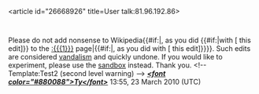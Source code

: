 <article id="26668926" title=User talk:81.96.192.86>
	<talkpage id="26668926" title="User talk:81.96.192.86">
Please do not add nonsense to Wikipedia{{#if:|, as you did {{#if:|with [{{{diff}}} this edit]}} to the [[:{{{1}}}]] page|{{#if:|, as you did with [{{{diff}}} this edit]}}}}. Such edits are considered [[Wikipedia:Vandalism template link|vandalism]] and quickly undone. If you would like to experiment, please use the [[Wikipedia:Sandbox|sandbox]] instead. Thank you. &lt;!-- Template:Test2 (second level warning) --&gt; '''''[[User:Tyrenius|&lt;font color=&quot;#880088&quot;&gt;Ty&lt;/font&gt;]]''''' 13:55, 23 March 2010 (UTC)
	</talkpage>
</article>